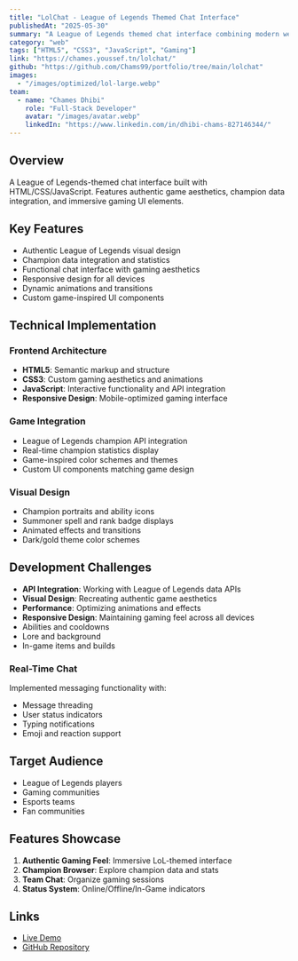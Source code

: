 ```yaml
---
title: "LolChat - League of Legends Themed Chat Interface"
publishedAt: "2025-05-30"
summary: "A League of Legends themed chat interface combining modern web design with gaming aesthetics, featuring champion data integration and responsive design."
category: "web"
tags: ["HTML5", "CSS3", "JavaScript", "Gaming"]
link: "https://chames.youssef.tn/lolchat/"
github: "https://github.com/Chams99/portfolio/tree/main/lolchat"
images:
  - "/images/optimized/lol-large.webp"
team:
  - name: "Chames Dhibi"
    role: "Full-Stack Developer"
    avatar: "/images/avatar.webp"
    linkedIn: "https://www.linkedin.com/in/dhibi-chams-827146344/"
---
```


## Overview

A League of Legends-themed chat interface built with HTML/CSS/JavaScript. Features authentic game aesthetics, champion data integration, and immersive gaming UI elements.

## Key Features

- Authentic League of Legends visual design
- Champion data integration and statistics
- Functional chat interface with gaming aesthetics
- Responsive design for all devices
- Dynamic animations and transitions
- Custom game-inspired UI components

## Technical Implementation

### Frontend Architecture
- **HTML5**: Semantic markup and structure
- **CSS3**: Custom gaming aesthetics and animations
- **JavaScript**: Interactive functionality and API integration
- **Responsive Design**: Mobile-optimized gaming interface

### Game Integration
- League of Legends champion API integration
- Real-time champion statistics display
- Game-inspired color schemes and themes
- Custom UI components matching game design

### Visual Design
- Champion portraits and ability icons
- Summoner spell and rank badge displays
- Animated effects and transitions
- Dark/gold theme color schemes

## Development Challenges

- **API Integration**: Working with League of Legends data APIs
- **Visual Design**: Recreating authentic game aesthetics
- **Performance**: Optimizing animations and effects
- **Responsive Design**: Maintaining gaming feel across all devices
- Abilities and cooldowns
- Lore and background
- In-game items and builds

### Real-Time Chat
Implemented messaging functionality with:
- Message threading
- User status indicators
- Typing notifications
- Emoji and reaction support

## Target Audience

- League of Legends players
- Gaming communities
- Esports teams
- Fan communities

## Features Showcase

1. **Authentic Gaming Feel**: Immersive LoL-themed interface
2. **Champion Browser**: Explore champion data and stats
3. **Team Chat**: Organize gaming sessions
4. **Status System**: Online/Offline/In-Game indicators

## Links

- [Live Demo](https://chames.youssef.tn/lolchat/)
- [GitHub Repository](https://github.com/Chams99/portfolio/tree/main/lolchat)

